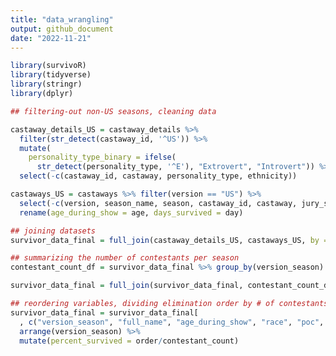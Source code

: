```yaml
---
title: "data_wrangling"
output: github_document
date: "2022-11-21"
---
```


```r
library(survivoR)
library(tidyverse)
library(stringr)
library(dplyr)
```

```r
## filtering-out non-US seasons, cleaning data

castaway_details_US = castaway_details %>% 
  filter(str_detect(castaway_id, '^US')) %>%
  mutate(
    personality_type_binary = ifelse(
      str_detect(personality_type, '^E'), "Extrovert", "Introvert")) %>%
  select(-c(castaway_id, castaway, personality_type, ethnicity))

castaways_US = castaways %>% filter(version == "US") %>%
  select(-c(version, season_name, season, castaway_id, castaway, jury_status, original_tribe)) %>%
  rename(age_during_show = age, days_survived = day)

## joining datasets
survivor_data_final = full_join(castaway_details_US, castaways_US, by = "full_name")

## summarizing the number of contestants per season
contestant_count_df = survivor_data_final %>% group_by(version_season) %>% summarize(contestant_count = n())

survivor_data_final = full_join(survivor_data_final, contestant_count_df, by = "version_season")

## reordering variables, dividing elimination order by # of contestants to find percent of season survived (double check this)
survivor_data_final = survivor_data_final[
  , c("version_season", "full_name", "age_during_show", "race", "poc", "date_of_birth", "date_of_death", "occupation", "personality_type_binary", "episode", "days_survived", "order", "contestant_count", "result")] %>% 
  arrange(version_season) %>%
  mutate(percent_survived = order/contestant_count)
```

